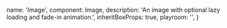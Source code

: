 
  name: 'Image',
  component: Image,
  description: 'An image with optional lazy loading and fade-in animation.',
  inheritBoxProps: true,
  playroom: '',
}
